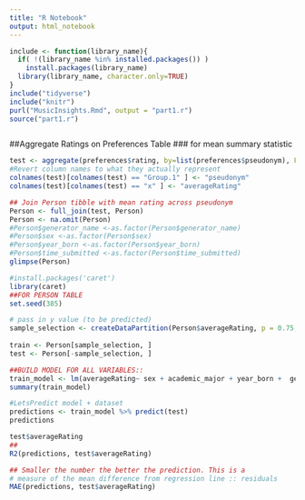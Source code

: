```yaml
---
title: "R Notebook"
output: html_notebook
---
```


```r
include <- function(library_name){
  if( !(library_name %in% installed.packages()) )
    install.packages(library_name) 
  library(library_name, character.only=TRUE)
}
include("tidyverse")
include("knitr")
purl("MusicInsights.Rmd", output = "part1.r")
source("part1.r")



```
##Aggregate Ratings on Preferences Table 
### for mean summary statistic
```r
test <- aggregate(preferences$rating, by=list(preferences$pseudonym), FUN=mean)
#Revert column names to what they actually represent
colnames(test)[colnames(test) == "Group.1" ] <- "pseudonym"
colnames(test)[colnames(test) == "x" ] <- "averageRating"

## Join Person tibble with mean rating across pseudonym
Person <- full_join(test, Person)
Person <- na.omit(Person)
#Person$generator_name <-as.factor(Person$generator_name)
#Person$sex <-as.factor(Person$sex)
#Person$year_born <-as.factor(Person$year_born)
#Person$time_submitted <-as.factor(Person$time_submitted)
glimpse(Person)

```


```r
#install.packages('caret')
library(caret)
##FOR PERSON TABLE
set.seed(385)

# pass in y value (to be predicted)
sample_selection <- createDataPartition(Person$averageRating, p = 0.75, list = FALSE)
  
train <- Person[sample_selection, ]
test <- Person[-sample_selection, ]

##BUILD MODEL FOR ALL VARIABLES::
train_model <- lm(averageRating~ sex + academic_major + year_born +  generator_name, data = train)
summary(train_model)

```

```r
#LetsPredict model + dataset
predictions <- train_model %>% predict(test)
predictions

test$averageRating
##
R2(predictions, test$averageRating)

## Smaller the number the better the prediction. This is a 
# measure of the mean difference from regression line :: residuals
MAE(predictions, test$averageRating)
```
